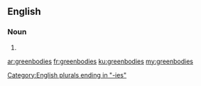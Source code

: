 ==English==

===Noun===
{{head|en|plural}}

# {{plural of|greenbody|lang=en|nocat=1}}

[[Category:English plurals ending in "-ies"]]

[[ar:greenbodies]]
[[fr:greenbodies]]
[[ku:greenbodies]]
[[my:greenbodies]]